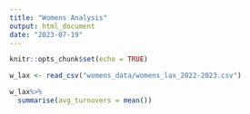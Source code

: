 ```yaml
---
title: "Womens Analysis"
output: html_document
date: "2023-07-19"
---
```


```r
knitr::opts_chunk$set(echo = TRUE)
```

```r
w_lax <- read_csv("womens_data/womens_lax_2022-2023.csv")

w_lax%>%
  summarise(avg_turnovers = mean())
```

